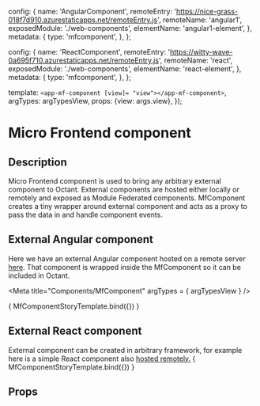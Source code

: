 

  config: {
    name: 'AngularComponent',
    remoteEntry:
      'https://nice-grass-018f7d910.azurestaticapps.net/remoteEntry.js',
    remoteName: 'angular1',
    exposedModule: './web-components',
    elementName: 'angular1-element',
  },
  metadata: {
    type: 'mfcomponent',
  },
};

  config: {
    name: 'ReactComponent',
    remoteEntry:
      'https://witty-wave-0a695f710.azurestaticapps.net/remoteEntry.js',
    remoteName: 'react',
    exposedModule: './web-components',
    elementName: 'react-element',
  },
  metadata: {
    type: 'mfcomponent',
  },
};

  template: `<app-mf-component [view]= "view"></app-mf-component>`,
  argTypes: argTypesView,
  props: {view: args.view},
});

<h1>Micro Frontend component</h1>
<h2>Description</h2>

<p>Micro Frontend component is used to bring any arbitrary external component to Octant.
External components are hosted either locally or remotely and exposed as Module Federated components.
MfComponent creates a tiny wrapper around external component and acts as a proxy to pass the data in and handle component events.</p>

<h2>External Angular component</h2>
Here we have an external Angular component hosted on a remote server
<a href="https://nice-grass-018f7d910.azurestaticapps.net"> here</a>.
That component is wrapped inside the MfComponent so it can be included in Octant.

<Meta title="Components/MfComponent" argTypes = { argTypesView } />

<Canvas withToolbar>
  <Story name="Remote Angular component"
         parameters={{ docs: mfComponentDocs }}
         args= {{ view: mfAngularComponentView }}>
    { MfComponentStoryTemplate.bind({}) }  </Story>
</Canvas>

<h2>External React component</h2>
External component can be created in arbitrary framework, for example
here is a simple React component also <a href="https://witty-wave-0a695f710.azurestaticapps.net">hosted remotely.</a>

<Canvas withToolbar>
  <Story name="Remote React component"
         parameters={{ docs: mfComponentDocs }}
         args= {{ view: mfReactComponentView }}>
    { MfComponentStoryTemplate.bind({}) }  </Story>
</Canvas>

<h2>Props</h2>
<ArgsTable story = "Remote Angular component" />
